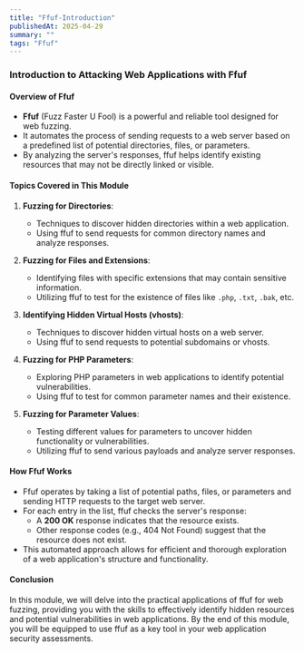 ```yaml
---
title: "Ffuf-Introduction"
publishedAt: 2025-04-29
summary: ""
tags: "Ffuf"
---
```

### Introduction to Attacking Web Applications with Ffuf


#### Overview of Ffuf
- **Ffuf** (Fuzz Faster U Fool) is a powerful and reliable tool designed for web fuzzing.
- It automates the process of sending requests to a web server based on a predefined list of potential directories, files, or parameters.
- By analyzing the server's responses, ffuf helps identify existing resources that may not be directly linked or visible.

#### Topics Covered in This Module
1. **Fuzzing for Directories**:
   - Techniques to discover hidden directories within a web application.
   - Using ffuf to send requests for common directory names and analyze responses.

2. **Fuzzing for Files and Extensions**:
   - Identifying files with specific extensions that may contain sensitive information.
   - Utilizing ffuf to test for the existence of files like `.php`, `.txt`, `.bak`, etc.

3. **Identifying Hidden Virtual Hosts (vhosts)**:
   - Techniques to discover hidden virtual hosts on a web server.
   - Using ffuf to send requests to potential subdomains or vhosts.

4. **Fuzzing for PHP Parameters**:
   - Exploring PHP parameters in web applications to identify potential vulnerabilities.
   - Using ffuf to test for common parameter names and their existence.

5. **Fuzzing for Parameter Values**:
   - Testing different values for parameters to uncover hidden functionality or vulnerabilities.
   - Utilizing ffuf to send various payloads and analyze server responses.

#### How Ffuf Works
- Ffuf operates by taking a list of potential paths, files, or parameters and sending HTTP requests to the target web server.
- For each entry in the list, ffuf checks the server's response:
  - A **200 OK** response indicates that the resource exists.
  - Other response codes (e.g., 404 Not Found) suggest that the resource does not exist.
- This automated approach allows for efficient and thorough exploration of a web application's structure and functionality.

#### Conclusion
In this module, we will delve into the practical applications of ffuf for web fuzzing, providing you with the skills to effectively identify hidden resources and potential vulnerabilities in web applications. By the end of this module, you will be equipped to use ffuf as a key tool in your web application security assessments.
